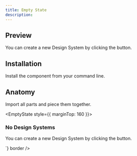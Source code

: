 ```yaml
---
title: Empty State
description: 
---
```

## Preview

<Preview>
  <Flex
    style={{
      flexDirection: "column",
      alignItems: "center",
      gap: "8px",
    }}
  >
    <EmptyState>
      <Title>No Design Systems</Title>
      <Text>You can create a new Design System by clicking the button.</Text>
    </EmptyState>
  </Flex>
</Preview>

## Installation

Install the component from your command line.

<LiveProvider>
    <LiveEditor code={`npm install @raystack/apsara`} border/>
</LiveProvider>


## Anatomy
Import all parts and piece them together.

<LiveProvider>
    <LiveEditor code={`

<EmptyState style={{ marginTop: 160 }}>
  <h3>No Design Systems</h3>
  <p>You can create a new Design System by clicking the button.</p>
</EmptyState>
`} border />
</LiveProvider>
